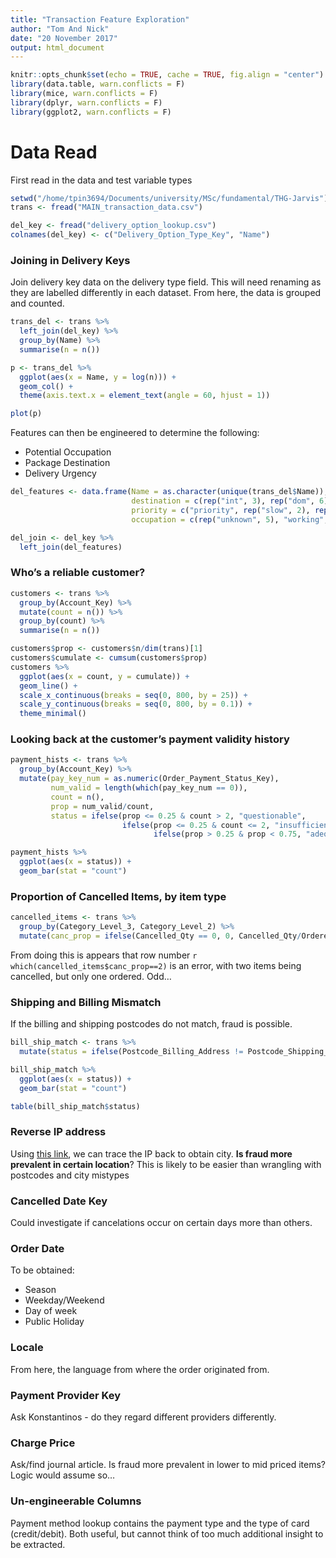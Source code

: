 ```yaml
---
title: "Transaction Feature Exploration"
author: "Tom And Nick"
date: "20 November 2017"
output: html_document
---
```


```r
knitr::opts_chunk$set(echo = TRUE, cache = TRUE, fig.align = "center")
library(data.table, warn.conflicts = F)
library(mice, warn.conflicts = F)
library(dplyr, warn.conflicts = F)
library(ggplot2, warn.conflicts = F)
```

# Data Read
First read in the data and test variable types

```r
setwd("/home/tpin3694/Documents/university/MSc/fundamental/THG-Jarvis")
trans <- fread("MAIN_transaction_data.csv")

del_key <- fread("delivery_option_lookup.csv")
colnames(del_key) <- c("Delivery_Option_Type_Key", "Name")
```


### Joining in Delivery Keys

Join delivery key data on the delivery type field. This will need renaming as they are labelled differently in each dataset. From here, the data is grouped and counted.

```r
trans_del <- trans %>% 
  left_join(del_key) %>% 
  group_by(Name) %>% 
  summarise(n = n()) 

p <- trans_del %>% 
  ggplot(aes(x = Name, y = log(n))) +
  geom_col() +
  theme(axis.text.x = element_text(angle = 60, hjust = 1))

plot(p)
```

Features can then be engineered to determine the following:

* Potential Occupation
* Package Destination
* Delivery Urgency

```r
del_features <- data.frame(Name = as.character(unique(trans_del$Name)), 
                           destination = c(rep("int", 3), rep("dom", 6)),
                           priority = c("priority", rep("slow", 2), rep("priority", 2), rep("slow", 4)),
                           occupation = c(rep("unknown", 5), "working", "unknown", "working", "unknown"))

del_join <- del_key %>% 
  left_join(del_features)
```

### Who's a reliable customer?

```r
customers <- trans %>% 
  group_by(Account_Key) %>% 
  mutate(count = n()) %>% 
  group_by(count) %>% 
  summarise(n = n()) 

customers$prop <- customers$n/dim(trans)[1]  
customers$cumulate <- cumsum(customers$prop)
customers %>% 
  ggplot(aes(x = count, y = cumulate)) +
  geom_line() +
  scale_x_continuous(breaks = seq(0, 800, by = 25)) +
  scale_y_continuous(breaks = seq(0, 800, by = 0.1)) +
  theme_minimal()

```


### Looking back at the customer's payment validity history

```r
payment_hists <- trans %>% 
  group_by(Account_Key) %>% 
  mutate(pay_key_num = as.numeric(Order_Payment_Status_Key),
         num_valid = length(which(pay_key_num == 0)),
         count = n(),
         prop = num_valid/count,
         status = ifelse(prop <= 0.25 & count > 2, "questionable",
                         ifelse(prop <= 0.25 & count <= 2, "insufficient",
                                ifelse(prop > 0.25 & prop < 0.75, "adequate", "fine"))))

payment_hists %>% 
  ggplot(aes(x = status)) +
  geom_bar(stat = "count")
```


### Proportion of Cancelled Items, by item type

```r
cancelled_items <- trans %>% 
  group_by(Category_Level_3, Category_Level_2) %>% 
  mutate(canc_prop = ifelse(Cancelled_Qty == 0, 0, Cancelled_Qty/Ordered_Qty))


```

From doing this is appears that row number `r which(cancelled_items$canc_prop==2)` is an error, with two items being cancelled, but only one ordered. Odd...

### Shipping and Billing Mismatch

If the billing and shipping postcodes do not match, fraud is possible.

```r
bill_ship_match <- trans %>% 
  mutate(status = ifelse(Postcode_Billing_Address != Postcode_Shipping_Address, "mismatch", "fine"))

bill_ship_match %>% 
  ggplot(aes(x = status)) +
  geom_bar(stat = "count")

table(bill_ship_match$status)
```


### Reverse IP address

Using [this link](https://db-ip.com/db/), we can trace the IP back to obtain city. **Is fraud more prevalent in certain location**?
This is likely to be easier than wrangling with postcodes and city mistypes


### Cancelled Date Key

Could investigate if cancelations occur on certain days more than others.



### Order Date

To be obtained:

* Season
* Weekday/Weekend
* Day of week
* Public Holiday

### Locale

From here, the language from where the order originated from.

### Payment Provider Key

Ask Konstantinos - do they regard different providers differently.

### Charge Price

Ask/find journal article. Is fraud more prevalent in lower to mid priced items? Logic would assume so...

### Un-engineerable Columns 

Payment method lookup contains the payment type and the type of card (credit/debit). Both useful, but cannot think of too much additional insight to be extracted.